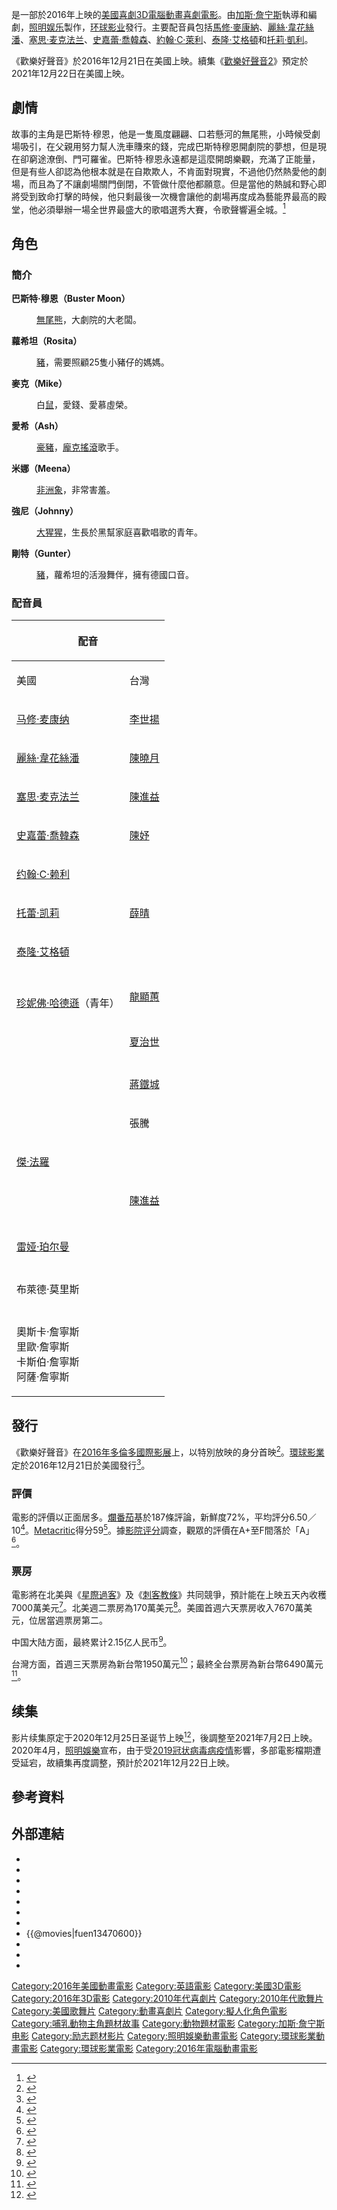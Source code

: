 {{noteTA
|G1=Movie
|G2=Show
|1=zh-cn:欢乐好声音;zh-tw:歡樂好聲音;zh-hk:星夢動物園;
|2=zh-tw:巴斯特·穆恩;zh-hk:阿畢;
|3=zh-tw:蘿希坦;zh-hk:樂詩;
|4=zh-tw:愛希;zh-hk:阿雪;
|5=zh-tw:剛特;zh-hk:威猛先生;
|6=zh-tw:麥克;zh-hk:Mike爺;
|7=zh-tw:強尼;zh-hk:Johnny仔;
|8=zh-tw:米娜;zh-hk:美雅;
|9=zh-tw:克勞利小姐; zh-hk:青姑娘;
|10=zh-tw:茱蒂絲; zh-hk:祖迪;
}}
{{Infobox Film
| name                  = 歡樂好聲音
| original_name         = {{lang|en|''Sing''}}
| image                 = Sing-poster.jpg
| caption               = 電影海報
| image_size            = 
| director              = [[加斯·詹宁斯|加斯·詹宁斯]]
| producer              = {{link-en|克里斯·梅勒丹德利|Chris Meledandri}}<br>珍娜·海莉
| writer                = [[加夫·尊寧斯|加夫·尊寧斯]]
| starring              = [[马修·麦康纳|马修·麦康纳]]<br>[[麗絲·韋花絲潘|麗絲·韋花絲潘]]<br>[[塞思·麦克法兰|塞思·麦克法兰]]<br>[[史嘉蕾·喬韓森|史嘉蕾·喬韓森]]<br>[[约翰·C·赖利|约翰·C·赖利]]<br>[[泰隆·艾格頓|泰隆·艾格頓]]<br>[[托莉·凱利|托莉·凱利]]
| music                 = {{link-en|喬比·塔爾博特|Joby Talbot}}
| cinematography        = 
| editing               = 葛雷格萊·柏勒<ref name=THRReview />
| studio                = [[照明娱乐|照明娱乐]]
| distributor           = [[环球影业|环球影业]]
| released              = [[2016年多倫多國際影展|TIFF]]2016年9月11日<br>{{flagicon|SIN}}2016年12月8日<br>{{flagicon|TWN}}2016年12月9日<br>{{flagicon|USA}}2016年12月21日<br>{{flagicon|HKG}}2016年12月22日<br>{{flagicon|GBR}}2017年1月27日<br>{{flagicon|CHN}}2017年2月17日<br>{{flagicon|JPN}}2017年3月17日
| runtime               = 108分鐘<ref name=THRReview>{{cite news|last1=Felperin|first1=Leslie|title='Sing': Film Review|url=http://www.hollywoodreporter.com/review/sing-review-927674|accessdate=2016-09-12|work=The Hollywood Reporter|date=2016-09-11|archive-url=https://web.archive.org/web/20160913160228/http://www.hollywoodreporter.com/review/sing-review-927674|archive-date=2016-09-13|dead-url=no}}</ref>
| country               = {{美國電影產地}}
| language              = [[英语|英语]]
| budget                = 7500萬美元<ref name="BOM">{{cite web |url=http://www.boxofficemojo.com/movies/?id=illumination2016.htm |title=Sing (2016) |website=[[Box_Office_Mojo|Box Office Mojo]] |accessdate=2016-04-14 |archive-url=https://web.archive.org/web/20170114182912/http://www.boxofficemojo.com/movies/?id=illumination2016.htm |archive-date=2017-01-14 |dead-url=no }}</ref>
| gross                 = 6.34億美元
| cn_name               = 欢乐好声音
| tw_name               = 歡樂好聲音
| hk_name               = 星夢動物園
| sg_name               = 
}}
{{作品名稱|name=''Sing''|hk=星夢動物園|tw=歡樂好聲音|equiv-cn=tw}}是一部於2016年上映的[[美國|美國]][[喜劇片|喜劇]][[三維電影|3D]][[计算机动画|電腦動畫]][[喜劇電影|喜劇電影]]。由[[加斯·詹宁斯|加斯·詹宁斯]]執導和編劇，[[照明娱乐|照明娱乐]]製作，[[环球影业|环球影业]]發行。主要配音員包括[[馬修·麥康納|馬修·麥康納]]、[[麗絲·韋花絲潘|麗絲·韋花絲潘]]、[[塞思·麦克法兰|塞思·麦克法兰]]、[[史嘉蕾·喬韓森|史嘉蕾·喬韓森]]、[[約翰·C·萊利|約翰·C·萊利]]、[[泰隆·艾格頓|泰隆·艾格頓]]和[[托莉·凱利|托莉·凱利]]。

《歡樂好聲音》於2016年12月21日在美國上映。續集《[[歡樂好聲音2|歡樂好聲音2]]》預定於2021年12月22日在美國上映。

== 劇情 ==
故事的主角是巴斯特·穆恩，他是一隻風度翩翩、口若懸河的無尾熊，小時候受劇場吸引，在父親用努力幫人洗車賺來的錢，完成巴斯特穆恩開劇院的夢想，但是現在卻窮途潦倒、門可羅雀。巴斯特·穆恩永遠都是這麼開朗樂觀，充滿了正能量，但是有些人卻認為他根本就是在自欺欺人，不肯面對現實，不過他仍然熱愛他的劇場，而且為了不讓劇場關門倒閉，不管做什麼他都願意。但是當他的熱誠和野心即將受到致命打擊的時候，他只剩最後一次機會讓他的劇場再度成為藝能界最高的殿堂，他必須舉辦一場全世界最盛大的歌唱選秀大賽，令歌聲響遍全城。<ref>{{cite web|url=http://www.atmovies.com.tw/movie/fuen13470600/|title=歡樂好聲音 Sing|publisher=開眼電影網|accessdate=|archive-url=https://web.archive.org/web/20161031195114/http://www.atmovies.com.tw/movie/fuen13470600|archive-date=2016-10-31|dead-url=no}}</ref>

== 角色 ==
=== 簡介 ===
'''巴斯特·穆恩（Buster Moon）'''
:[[無尾熊|無尾熊]]，大劇院的大老闆。

'''蘿希坦（Rosita）'''
:[[豬|豬]]，需要照顧25隻小豬仔的媽媽。

'''麥克（Mike）'''
:白[[鼠|鼠]]，愛錢、愛慕虛榮。

'''愛希（Ash）'''
:[[豪豬|豪豬]]，[[龐克搖滾|龐克搖滾]]歌手。

'''米娜（Meena）'''
:[[非洲象|非洲象]]，非常害羞。

'''強尼（Johnny）'''
:[[大猩猩|大猩猩]]，生長於黑幫家庭喜歡唱歌的青年。

'''剛特（Gunter）'''
:[[猪科|豬]]，蘿希坦的活潑舞伴，擁有德國口音。

=== 配音員 ===
{| class="wikitable"
!colspan=4|配音
!rowspan=2|角色
|-
!美國
!台灣
!香港
!中國大陸
|-
|[[马修·麦康纳|马修·麦康纳]]
|[[李世揚|李世揚]]
|[[張衛健|張衛健]]
|[[董成鹏|董成鹏]]
|巴斯特·穆恩（Buster Moon）
|-
|[[麗絲·韋花絲潘|麗絲·韋花絲潘]]
|[[陳曉月|陳曉月]]
|[[梁詠琪|梁詠琪]]
|[[季冠霖|季冠霖]]
|蘿希坦（Rosita）
|-
|[[塞思·麦克法兰|塞思·麦克法兰]]
|[[陳進益|陳進益]]
|[[黃啟昌|黃啟昌]]
|[[趙震|趙震]]
|麥克（Mike）
|-
|[[史嘉蕾·喬韓森|史嘉蕾·喬韓森]]
|[[陳妤|陳妤]]
|[[溫卓妍|溫卓妍]]
|[[吳莫愁|吳莫愁]]
|愛希（Ash）
|-
|[[约翰·C·赖利|约翰·C·赖利]]
|
|
|
|艾迪（Eddie）
|-
|[[托蕾·凯莉|托蕾·凯莉]]
|[[薛晴|薛晴]]
|[[麥智鈞|麥智鈞]]
|[[C小调_(配音演员)|C小调]]
|米娜（Meena）
|-
|[[泰隆·艾格頓|泰隆·艾格頓]]
|
|[[陳嬌_(演員)|陳嬌]]
|[[李楠_(演员)|李楠]]
|強尼（Johnny）
|-
|{{link-en|珍妮弗·尚德爾斯|Jennifer_Saunders}}<br />[[珍妮佛·哈德遜|珍妮佛·哈德遜]]（青年）
|[[龍顯蕙|龍顯蕙]]
|
|
|娜娜·努德曼（Nana Noodleman）
|-
|{{link-en|格絲·詹寧斯|Garth_Jennings}}
|[[夏治世|夏治世]]
|
|
|克勞利小姐（Miss Crawly）
|-
|{{link-en|彼德·薩拉芬諾威茲|Peter_Serafinowicz}}
|
|
|
|大老爸（Big Daddy）
|-
|{{link-en|尼克·克羅|Nick_Kroll}}
|[[蔣鐵城|蔣鐵城]]
|[[邱萬城|邱萬城]]
|[[郝祥海|郝祥海]]
|剛特（Gunter）
|-
|{{link-en|貝克·本內特|Beck_Bennett}}
|張騰
|
|
|蘭斯（Lance）
|-
|[[傑·法羅|傑·法羅]]
|
|
|
|米娜的爺爺（Meena's Grandfather）
|-
|{{link-en|尼克·奧芬曼|Nick_Offerman}}
|[[陳進益|陳進益]]
|
|
|諾曼（Norman）
|-
|{{link-en|萊絲莉·秋思|Leslie_Jones_(comedian)}}
|
|
|
|米娜的媽媽（Meena’s Mother）
|-
|{{link-en|拉倫·紐曼|Laraine_Newman}}
|
|
|
|米娜的奶奶（Meena's Grandmother）
|-
|[[雷娅·珀尔曼|雷娅·珀尔曼]]
|
|[[郭碧珍|郭碧珍]]
|
|茱蒂絲（Judith）
|-
|{{link-en|亞當·巴克斯頓|Adam_Buxton}}
|
|
|
|史丹（Stan）
|-
|布萊德·莫里斯
|
|
|
|狒狒（Baboon）
|-
|{{link-en|比利·法摩爾|Bill_Farmer}}
|
|
|
|新聞記者狗（News Reporter Dog）
|-
|奧斯卡·詹寧斯<br />里歐·詹寧斯<br />卡斯伯·詹寧斯<br />阿薩·詹寧斯
|
|
|
|小豬（Piglets）
|}

== 發行 ==
《歡樂好聲音》在[[2016年多倫多國際影展|2016年多倫多國際影展]]上，以特別放映的身分首映<ref name=DeadlineLiveToronto>{{cite web|last1=Hammond|first1=Pete|title=Universal & Illumination To Launch ‘Sing’ With Live Jennifer Hudson And Tori Kelly Performances At Toronto|url=http://deadline.com/2016/08/universal-sing-jennifer-hudson-tori-kelly-toronto-film-festival-1201807483/|publisher=Deadline|accessdate=2016-09-11|date=2016-08-23|archive-url=https://web.archive.org/web/20160913084228/http://deadline.com/2016/08/universal-sing-jennifer-hudson-tori-kelly-toronto-film-festival-1201807483/|archive-date=2016-09-13|dead-url=no}}</ref>。[[環球影業|環球影業]]定於2016年12月21日於美國發行<ref>{{cite news|last1=McClintock|first1=Pamela|title=Universal Dates 'Despicable Me 3,' New 'Grinch Who Stole Christmas'|url=http://www.hollywoodreporter.com/news/universal-dates-despicable-me-3-671303|accessdate=2015-08-03|work=The Hollywood Reporter|date=2014-01-15|archive-url=https://web.archive.org/web/20140118002827/http://www.hollywoodreporter.com/news/universal-dates-despicable-me-3-671303|archive-date=2014-01-18|dead-url=no}}</ref>。

=== 評價 ===
電影的評價以正面居多。[[爛番茄|爛番茄]]基於187條評論，新鮮度72%，平均評分6.50／10<ref name="RT">{{cite web |url=https://www.rottentomatoes.com/m/sing_2016 |title=Sing (2016) |publisher=[[烂蕃茄|烂蕃茄]] |accessdate=2016-12-24 |archive-url=https://web.archive.org/web/20161223225845/https://www.rottentomatoes.com/m/sing_2016 |archive-date=2016-12-23 |dead-url=no }}</ref>。[[Metacritic|Metacritic]]得分59<ref name="Meta">{{cite web |url=http://www.metacritic.com/movie/sing |title=Sing reviews |publisher=[[Metacritic|Metacritic]] |accessdate=2016-12-21 |archive-url=https://web.archive.org/web/20161222041142/http://www.metacritic.com/movie/sing |archive-date=2016-12-22 |dead-url=no }}</ref>。據[[影院评分|影院评分]]調查，觀眾的評價在A+至F間落於「A」<ref name="CinemaScore">{{cite web |url=https://m.cinemascore.com |title=影院评分|work=cinemascore.com|access-date=2019-07-23 |archive-url=http://webarchive.loc.gov/all/20170916153548/https://m.cinemascore.com/ |archive-date=2017-09-16 |dead-url=no }}</ref>。

=== 票房 ===
電影將在北美與《[[星際過客|星際過客]]》及《[[刺客教條_(電影)|刺客教條]]》共同競爭，預計能在上映五天內收穫7000萬美元<ref name="preview">{{cite web |url=http://deadline.com/2016/12/rogue-one-star-wars-passengers-jennifer-lawrence-sing-collateral-beauty-will-smith-christmas-box-office-1201869720/ |title=Will ‘Rogue One’ Vanquish The Christmas B.O. Competition? |work=[[Deadline.com|Deadline.com]] |access-date=2016-12-16 |archive-url=https://web.archive.org/web/20161216145243/http://deadline.com/2016/12/rogue-one-star-wars-passengers-jennifer-lawrence-sing-collateral-beauty-will-smith-christmas-box-office-1201869720/ |archive-date=2016-12-16 |dead-url=no }}</ref>。北美週二票房為170萬美元<ref name="Thursday">{{cite web |url=http://www.hollywoodreporter.com/news/box-office-sing-beats-assassins-creed-passengers-tuesday-previews-958235 |title='Sing's' Box-Office Debut Tops 'Assassin's Creed,' 'Passengers' in Tuesday Night Previews |work=[[The_Hollywood_Reporter|The Hollywood Reporter]] |access-date=2016-12-26 |archive-url=https://web.archive.org/web/20161222041214/http://www.hollywoodreporter.com/news/box-office-sing-beats-assassins-creed-passengers-tuesday-previews-958235 |archive-date=2016-12-22 |dead-url=no }}</ref>。美國首週六天票房收入7670萬美元，位居當週票房第二。

中国大陆方面，最終累计2.15亿人民币<ref>{{Cite web |url=http://www.cbooo.cn/m/658818 |title=欢乐好声音（2017） |access-date=2017-03-12 |archive-url=https://web.archive.org/web/20170313045047/http://www.cbooo.cn/m/658818 |archive-date=2017-03-13 |dead-url=no }}</ref>。

台灣方面，首週三天票房為新台幣1950萬元<ref>{{cite news |title=大賣近2千萬！【歡樂好聲音】勇奪全台首周票房冠軍 |url=http://www.worldscreen.com.tw/goods.php?goods_id=13033 |work=世界電影雜誌 |date=2016-12-14 |access-date=2018-02-14 |archive-url=https://web.archive.org/web/20180804140649/http://www.worldscreen.com.tw/goods.php?goods_id=13033 |archive-date=2018-08-04 |dead-url=no }}</ref>；最終全台票房為新台幣6490萬元<ref name="tfi0505">{{cite web |title=全國電影票房截至2017年四月前資訊 |url=https://www.tfi.org.tw/Content/TFI/PublicInfo/全國電影票房截至2017年四月前資訊_0505v3.pdf |website=[[國家電影中心|國家電影中心]] |date=2017-05-05 |access-date=2019-06-22 |archive-url=https://web.archive.org/web/20180612143732/https://www.tfi.org.tw/Content/TFI/PublicInfo/%E5%85%A8%E5%9C%8B%E9%9B%BB%E5%BD%B1%E7%A5%A8%E6%88%BF%E6%88%AA%E8%87%B32017%E5%B9%B4%E5%9B%9B%E6%9C%88%E5%89%8D%E8%B3%87%E8%A8%8A_0505v3.pdf |archive-date=2018-06-12 |dead-url=no }}</ref>。


{{start box}}
{{succession prize box|《[[怪獸與牠們的產地_(電影)|怪獸與牠們的產地]]》|《[[星際大戰外傳：俠盜一號|星際大戰外傳：俠盜一號]]》|{{Flagicon|TWN}} [[2016年台北週末票房冠軍|2016年台北週末票房冠軍]]|第50週}}
{{succession prize box|《[[星際大戰外傳：俠盜一號|星際大戰外傳：俠盜一號]]》|《[[長城_(電影)|長城]]》| {{flagicon|HK}}[[2017年香港週末票房冠軍|2017年香港週末票房冠軍]]|第1週}}
{{end box}}

== 续集 ==
{{main|歡樂好聲音2}}

影片续集原定于2020年12月25日圣诞节上映<ref name="THR">{{cite news|last=Kilday|first=Gregg|title='Sing' Sequel Coming From Illumination and Universal|url=http://www.hollywoodreporter.com/news/sing-sequel-coming-illumination-universal-968750|accessdate=January 25, 2017|work=The Hollywood Reporter|date=January 25, 2017|archive-url=https://web.archive.org/web/20190407174754/https://www.hollywoodreporter.com/news/sing-sequel-coming-illumination-universal-968750|archive-date=2019-04-07|dead-url=no}}</ref>，後調整至2021年7月2日上映。2020年4月，[[照明娛樂|照明娛樂]]宣布，由于受[[2019冠状病毒病疫情|2019冠状病毒病疫情]]影響，多部電影檔期遭受延宕，故續集再度調整，預計於2021年12月22日上映。

== 參考資料 ==
{{Reflist|2}}

== 外部連結 ==
* {{Official website|http://www.singmovie.com/}}
* {{IMDb title|3470600|歡樂好聲音}}
* {{mojo title|illumination2016|歡樂好聲音}}
* {{Metacritic film|sing|歡樂好聲音}}
* {{Rotten-tomatoes|sing_2016|歡樂好聲音}}
* {{amg movie|593580}}
* {{Yahoomovie id|6164}}
* {{@movies|fuen13470600}}
* {{Yahoo-movie-hk title|koA91-星夢動物園}}
* {{Mtime|229728}}
* {{douban}}

{{照明娛樂}}
{{Garth Jennings}}
{{Portal bar|美國|電影|動漫}}
[[Category:2016年美國動畫電影|Category:2016年美國動畫電影]]
[[Category:英語電影|Category:英語電影]]
[[Category:美國3D電影|Category:美國3D電影]]
[[Category:2016年3D電影|Category:2016年3D電影]]
[[Category:2010年代喜劇片|Category:2010年代喜劇片]]
[[Category:2010年代歌舞片|Category:2010年代歌舞片]]
[[Category:美國歌舞片|Category:美國歌舞片]]
[[Category:動畫喜劇片|Category:動畫喜劇片]]
[[Category:擬人化角色電影|Category:擬人化角色電影]]
[[Category:哺乳動物主角題材故事|Category:哺乳動物主角題材故事]]
[[Category:動物題材電影|Category:動物題材電影]]
[[Category:加斯·詹宁斯电影|Category:加斯·詹宁斯电影]]
[[Category:励志题材影片|Category:励志题材影片]]
[[Category:照明娛樂動畫電影|Category:照明娛樂動畫電影]]
[[Category:環球影業動畫電影|Category:環球影業動畫電影]]
[[Category:環球影業電影|Category:環球影業電影]]
[[Category:2016年電腦動畫電影|Category:2016年電腦動畫電影]]